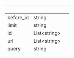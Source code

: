 | &nbsp;    | &nbsp;             | &nbsp; |
| --------- | ------------------ | ------ |
| before_id | string             |        |
| limit     | string             |        |
| id        | List&lt;string&gt; |        |
| url       | List&lt;string&gt; |        |
| query     | string             |        |
